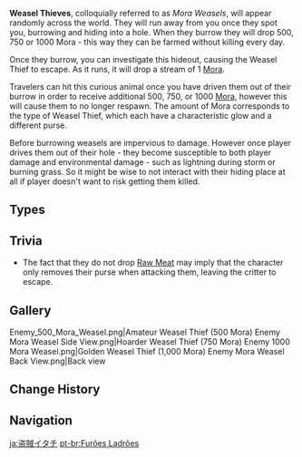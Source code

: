 {{Wildlife Infobox
|image    = Enemy Mora Weasel.png
|caption  = 
|type     = Wildlife Groups
|family   = Beasts
|group    = Weasels
|location = [[Liyue]], [[Inazuma]]
|groupcat = Weasel Thieves
}}
'''Weasel Thieves''', colloquially referred to as ''Mora Weasels'', will appear randomly across the world. They will run away from you once they spot you, burrowing and hiding into a hole. When they burrow they will drop 500, 750 or 1000 Mora - this way they can be farmed without killing every day.

Once they burrow, you can investigate this hideout, causing the Weasel Thief to escape. As it runs, it will drop a stream of 1 [[Mora]].

Travelers can hit this curious animal once you have driven them out of their burrow in order to receive additional 500, 750, or 1000 [[Mora]], however this will cause them to no longer respawn. The amount of Mora corresponds to the type of Weasel Thief, which each have a characteristic glow and a different purse.

Before burrowing weasels are impervious to damage. However once player drives them out of their hole - they become susceptible to both player damage and environmental damage - such as lightning during storm or burning grass. So it might be wise to not interact with their hiding place at all if player doesn't want to risk getting them killed.

==Types==
{{Items by Category List|Weasel Thieves|size=30|type=Wildlife}}

==Trivia==
* The fact that they do not drop [[Raw Meat]] may imply that the character only removes their purse when attacking them, leaving the critter to escape.

==Gallery==
<gallery>
Enemy_500_Mora_Weasel.png|Amateur Weasel Thief (500 Mora)
Enemy Mora Weasel Side View.png|Hoarder Weasel Thief (750 Mora)
Enemy 1000 Mora Weasel.png|Golden Weasel Thief (1,000 Mora)
Enemy Mora Weasel Back View.png|Back view
</gallery>

==Change History==
{{Change History|1.0}}

==Navigation==
{{Wildlife Navbox}}

[[ja:盗賊イタチ]]
[[pt-br:Furões Ladrões]]